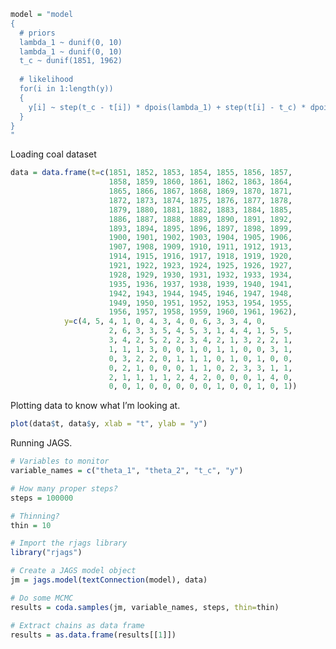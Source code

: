 ```r
model = "model
{
  # priors
  lambda_1 ~ dunif(0, 10)
  lambda_1 ~ dunif(0, 10)
  t_c ~ dunif(1851, 1962)
  
  # likelihood
  for(i in 1:length(y))
  {
    y[i] ~ step(t_c - t[i]) * dpois(lambda_1) + step(t[i] - t_c) * dpois(lambda_2)
  }
}
"
```

Loading coal dataset

```r
data = data.frame(t=c(1851, 1852, 1853, 1854, 1855, 1856, 1857,
                      1858, 1859, 1860, 1861, 1862, 1863, 1864,
                      1865, 1866, 1867, 1868, 1869, 1870, 1871,
                      1872, 1873, 1874, 1875, 1876, 1877, 1878,
                      1879, 1880, 1881, 1882, 1883, 1884, 1885,
                      1886, 1887, 1888, 1889, 1890, 1891, 1892,
                      1893, 1894, 1895, 1896, 1897, 1898, 1899,
                      1900, 1901, 1902, 1903, 1904, 1905, 1906,
                      1907, 1908, 1909, 1910, 1911, 1912, 1913,
                      1914, 1915, 1916, 1917, 1918, 1919, 1920,
                      1921, 1922, 1923, 1924, 1925, 1926, 1927,
                      1928, 1929, 1930, 1931, 1932, 1933, 1934, 
                      1935, 1936, 1937, 1938, 1939, 1940, 1941,
                      1942, 1943, 1944, 1945, 1946, 1947, 1948,
                      1949, 1950, 1951, 1952, 1953, 1954, 1955,
                      1956, 1957, 1958, 1959, 1960, 1961, 1962),
            y=c(4, 5, 4, 1, 0, 4, 3, 4, 0, 6, 3, 3, 4, 0,
                      2, 6, 3, 3, 5, 4, 5, 3, 1, 4, 4, 1, 5, 5,
                      3, 4, 2, 5, 2, 2, 3, 4, 2, 1, 3, 2, 2, 1,
                      1, 1, 1, 3, 0, 0, 1, 0, 1, 1, 0, 0, 3, 1,
                      0, 3, 2, 2, 0, 1, 1, 1, 0, 1, 0, 1, 0, 0,
                      0, 2, 1, 0, 0, 0, 1, 1, 0, 2, 3, 3, 1, 1,
                      2, 1, 1, 1, 1, 2, 4, 2, 0, 0, 0, 1, 4, 0,
                      0, 0, 1, 0, 0, 0, 0, 0, 1, 0, 0, 1, 0, 1))
```

Plotting data to know what I'm looking at.

```r
plot(data$t, data$y, xlab = "t", ylab = "y")
```


Running JAGS.

```r
# Variables to monitor
variable_names = c("theta_1", "theta_2", "t_c", "y")

# How many proper steps?
steps = 100000

# Thinning?
thin = 10

# Import the rjags library
library("rjags")

# Create a JAGS model object
jm = jags.model(textConnection(model), data)

# Do some MCMC
results = coda.samples(jm, variable_names, steps, thin=thin)

# Extract chains as data frame
results = as.data.frame(results[[1]])
```

